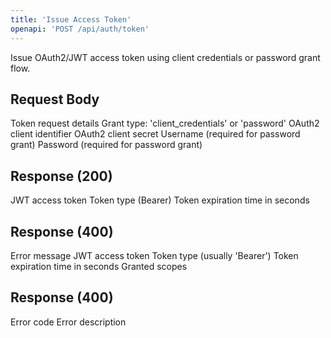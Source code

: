 ```yaml
---
title: 'Issue Access Token'
openapi: 'POST /api/auth/token'
---
```


Issue OAuth2/JWT access token using client credentials or password grant flow.

## Request Body

<ParamField body="TokenRequest" type="object" required>
  Token request details

  <Expandable title="Token Request Properties">
    <ParamField body="grant_type" type="string" required>
      Grant type: 'client_credentials' or 'password'
    </ParamField>
    <ParamField body="client_id" type="string" required>
      OAuth2 client identifier
    </ParamField>
    <ParamField body="client_secret" type="string" required>
      OAuth2 client secret
    </ParamField>
    <ParamField body="username" type="string">
      Username (required for password grant)
    </ParamField>
    <ParamField body="password" type="string">
      Password (required for password grant)
    </ParamField>
  </Expandable>
</ParamField>

## Response (200)

<ParamField status="200" type="TokenResponse">
  <ParamField name="access_token" type="string">
    JWT access token
  </ParamField>
  <ParamField name="token_type" type="string">
    Token type (Bearer)
  </ParamField>
  <ParamField name="expires_in" type="integer">
    Token expiration time in seconds
  </ParamField>
</ParamField>

## Response (400)

<ParamField status="400" type="ErrorResponse">
  <ParamField name="error" type="string">
    Error message
  </ParamField>
</ParamField>

<ParamField status="200" type="object">
  <ParamField name="access_token" type="string">
    JWT access token
  </ParamField>
  <ParamField name="token_type" type="string">
    Token type (usually 'Bearer')
  </ParamField>
  <ParamField name="expires_in" type="integer">
    Token expiration time in seconds
  </ParamField>
  <ParamField name="scope" type="string">
    Granted scopes
  </ParamField>
</ParamField>

## Response (400)

<ParamField status="400" type="object">
  <ParamField name="error" type="string">
    Error code
  </ParamField>
  <ParamField name="error_description" type="string">
    Error description
  </ParamField>
</ParamField>
